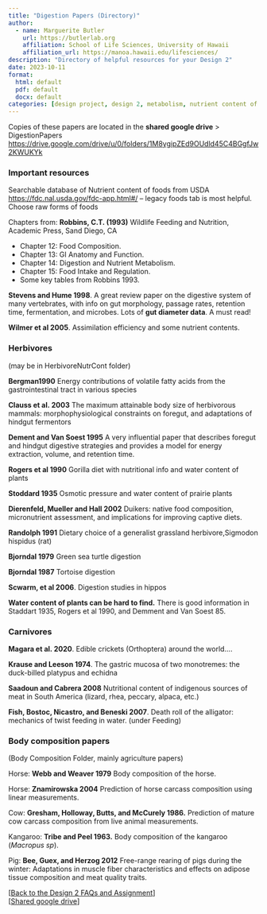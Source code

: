 ```yaml
---
title: "Digestion Papers (Directory)"
author:
  - name: Marguerite Butler  
    url: https://butlerlab.org
    affiliation: School of Life Sciences, University of Hawaii
    affiliation_url: https://manoa.hawaii.edu/lifesciences/
description: "Directory of helpful resources for your Design 2"
date: 2023-10-11
format: 
  html: default 
  pdf: default
  docx: default
categories: [design project, design 2, metabolism, nutrient content of food, DMR, feeding, digestion, protein transport, carbohydrate transport, gut, gut diameter, small intestine ]
---
```


Copies of these papers are located in the __shared google drive__ > DigestionPapers <https://drive.google.com/drive/u/0/folders/1M8ygipZEd9OUdld45C4BGgfJw2KWUKYk>

### Important resources

Searchable database of Nutrient content of foods from USDA <https://fdc.nal.usda.gov/fdc-app.html#/> – legacy foods tab is most helpful. Choose raw forms of foods

Chapters from:
__Robbins, C.T. (1993)__ Wildlife Feeding and Nutrition, Academic Press, Sand Diego, CA

-  Chapter 12: Food Composition.  
-  Chapter 13: GI Anatomy and Function.  
-  Chapter 14: Digestion and Nutrient Metabolism.  
-  Chapter 15: Food Intake and Regulation.  
-  Some key tables from Robbins 1993.  

__Stevens and Hume 1998__. A great review paper on the digestive system of many vertebrates, with info on gut morphology, passage rates, retention time, fermentation, and microbes. Lots of __gut diameter data__. A must read!

__Wilmer et al 2005__. Assimilation efficiency and some nutrient contents.

 
### Herbivores 
(may be in HerbivoreNutrCont folder)

__Bergman1990__ Energy contributions of volatile fatty acids from the gastrointestinal tract in various species

__Clauss et al. 2003__ The maximum attainable body size of herbivorous mammals: morphophysiological constraints on foregut, and adaptations of hindgut fermentors

__Dement and Van Soest 1995__ A very influential paper that describes foregut and hindgut digestive strategies and provides a model for energy extraction, volume, and retention time.

__Rogers et al 1990__ Gorilla diet with nutritional info and water content of plants

__Stoddard 1935__ Osmotic pressure and water content of prairie plants

__Dierenfeld, Mueller and Hall 2002__ Duikers: native food composition, micronutrient assessment, and implications for improving captive diets.

__Randolph 1991__ Dietary choice of a generalist grassland herbivore,Sigmodon hispidus (rat)

__Bjorndal 1979__ Green sea turtle digestion

__Bjorndal 1987__ Tortoise digestion

__Scwarm, et al 2006__. Digestion studies in hippos

__Water content of plants can be hard to find.__  There is good information in Staddart 1935, Rogers et al 1990, and Demment and Van Soest 85. 

### Carnivores

__Magara et al. 2020__. Edible crickets (Orthoptera) around the world…. 

__Krause and Leeson 1974__. The gastric mucosa of two monotremes: the duck-billed platypus and echidna

__Saadoun and Cabrera 2008__ Nutritional content of indigenous sources of meat in South America (lizard, rhea, peccary, alpaca, etc.)

__Fish, Bostoc, Nicastro, and Beneski 2007__. Death roll of the alligator: mechanics of twist feeding in water. (under Feeding)

### Body composition papers 
(Body Composition Folder, mainly agriculture papers)

Horse: __Webb and Weaver 1979__ Body composition of the horse. 

Horse: __Znamirowska 2004__ Prediction of horse carcass composition using linear measurements. 

Cow: __Gresham, Holloway, Butts, and McCurely 1986.__ Prediction of mature cow carcass composition from live animal measurements. 

Kangaroo: __Tribe and Peel 1963.__ Body composition of the kangaroo (_Macropus sp_).  

Pig: __Bee, Guex, and Herzog 2012__ Free-range rearing of pigs during the winter: Adaptations   in muscle fiber characteristics and effects on adipose tissue composition and meat quality traits. 

\[[Back to the Design 2 FAQs and Assignment](design2-FAQ.qmd)\]   
\[[Shared google drive](https://drive.google.com/drive/u/0/folders/1M8ygipZEd9OUdld45C4BGgfJw2KWUKYk)\]

